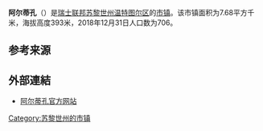 {{Infobox settlement
| name = 阿尔蒂孔
| native_name = {{lang|de|Altikon}}
| settlement_type = [[市镇_(瑞士)|瑞士市镇]]
| image_skyline = Altikon.JPG
| image_caption = 阿尔蒂孔风光
| image_seal = Altikon-blazon.svg
| image_map = Karte Gemeinde Altikon 2018.png
| map_caption = 阿尔蒂孔在温特图尔区的位置
| pushpin_map = Switzerland
| pushpin_relief = Switzerland relief location map.jpg
| pushpin_label_position = bottom
| pushpin_map_caption = 阿尔蒂孔在瑞士的位置
| subdivision_type = 国家
| subdivision_name = {{CHE}}
| subdivision_type1 = [[瑞士行政区划|州]]
| subdivision_name1 = {{flagicon|Zürich|size=16px}} [[苏黎世州|苏黎世州]]
| subdivision_type2 = [[区_(瑞士)|区]]
| subdivision_name2 = [[温特图尔区|温特图尔区]]
| elevation_m = 393
| area_footnotes = <ref name=面积>{{cite web|url=https://www.bfs.admin.ch/bfs/de/home/statistiken/raum-umwelt/bodennutzung-bedeckung/gesamtspektrum-regionalen-stufen/gemeinden.html|title=Arealstatistik Standard - Gemeinden nach 4 Hauptbereichen|trans_title=瑞士联邦按四种用地类型划分的市镇面积统计表|date=2018-11-26|publisher=[[瑞士联邦统计署|瑞士联邦统计署]]|language=de|accessdate=2019-12-02|archive-date=2019-11-15|archive-url=https://web.archive.org/web/20191115011326/https://www.bfs.admin.ch/bfs/de/home/statistiken/raum-umwelt/bodennutzung-bedeckung/gesamtspektrum-regionalen-stufen/gemeinden.html|dead-url=no}}</ref>
| area_total_km2 = 7.68
| population_as_of = 2018年12月31日
| population_footnotes = <ref>{{cite web|url=https://www.bfs.admin.ch/bfs/de/home/statistiken/bevoelkerung.assetdetail.7966022.html|title=Ständige Wohnbevölkerung nach Staatsangehörigkeitskategorie, Geschlecht und Gemeinde, Provisorische Jahresergebnisse, 2018|trans_title=瑞士联邦2018年按国籍、性别和市镇划分的常住人口统计表|date=2019-04-09|publisher=[[瑞士联邦统计署|瑞士联邦统计署]]|language=de|accessdate=2019-11-15|archive-date=2019-04-11|archive-url=https://web.archive.org/web/20190411063248/https://www.bfs.admin.ch/bfs/de/home/statistiken/bevoelkerung.assetdetail.7966022.html|dead-url=no}}</ref>
| population_total = 706
| population_density_km2 = auto
| timezone = [[欧洲中部时间|CET]]
| utc_offset = +1
| timezone_DST = [[欧洲中部夏令时间|CEST]]
| utc_offset_DST = +2
| coordinates = {{coord|47|34|24|N|8|46|52|E|region:|display=inline,title}}
| postal_code_type = [[瑞士邮政编码系统|邮政编码]]
| postal_code = 8479
| blank_name = [[瑞士市镇官方编号|官方编号]]
| blank_info = 0211
| website = {{url|www.altikon.ch}}
}}

'''阿尔蒂孔'''（{{lang-de|Altikon}}）是[[瑞士联邦|瑞士联邦]][[苏黎世州|苏黎世州]][[温特图尔区|温特图尔区]]的[[市镇_(瑞士)|市镇]]。该市镇面积为7.68平方千米，海拔高度393米，2018年12月31日人口数为706。

== 参考来源 ==
{{reflist}}

== 外部連結 ==
* [https://www.altikon.ch/ 阿尔蒂孔官方网站] {{Wayback|url=https://www.altikon.ch/ |date=20151224233540 }} {{de icon}}

{{Switzerland-geo-stub}}
{{苏黎世州区划}}
{{DEFAULTSORT:Altikon}}
[[Category:苏黎世州的市镇|Category:苏黎世州的市镇]]